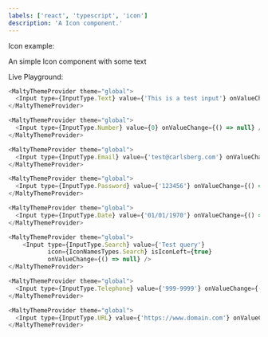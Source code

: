 ```yaml
---
labels: ['react', 'typescript', 'icon']
description: 'A Icon component.'
---
```



Icon example:

An simple Icon component with some text

Live Playground:

```js live
<MaltyThemeProvider theme="global">
  <Input type={InputType.Text} value={'This is a test input'} onValueChange={() => null} />
</MaltyThemeProvider>
```

```js live
<MaltyThemeProvider theme="global">
  <Input type={InputType.Number} value={0} onValueChange={() => null} />
</MaltyThemeProvider>
```

```js live
<MaltyThemeProvider theme="global">
  <Input type={InputType.Email} value={'test@carlsberg.com'} onValueChange={() => null} />
</MaltyThemeProvider>
```

```js live
<MaltyThemeProvider theme="global">
  <Input type={InputType.Password} value={'123456'} onValueChange={() => null} />
</MaltyThemeProvider>
```

```js live
<MaltyThemeProvider theme="global">
  <Input type={InputType.Date} value={'01/01/1970'} onValueChange={() => null} />
</MaltyThemeProvider>
```

```js live
<MaltyThemeProvider theme="global">
    <Input type={InputType.Search} value={'Test query'}
           icon={IconNamesTypes.Search} isIconLeft={true}
           onValueChange={() => null} />
</MaltyThemeProvider>
```

```js live
<MaltyThemeProvider theme="global">
  <Input type={InputType.Telephone} value={'999-9999'} onValueChange={() => null} />
</MaltyThemeProvider>
```

```js live
<MaltyThemeProvider theme="global">
  <Input type={InputType.URL} value={'https://www.domain.com'} onValueChange={() => null} />
</MaltyThemeProvider>
```
